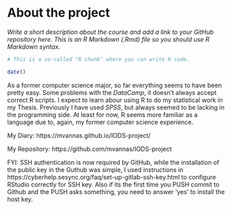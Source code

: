 
# About the project

*Write a short description about the course and add a link to your GitHub repository here. This is an R Markdown (.Rmd) file so you should use R Markdown syntax.*

```r
# This is a so-called "R chunk" where you can write R code.

date()

```
As a former computer science major, so far everything seems to have been pretty easy. Some problems with the _DataCamp_, it doesn't always accept correct R scripts. I expect to learn abour using R to do my statistical work in my Thesis. Previously I have used _SPSS_, but always seemed to be lacking in the programming side. At least for now, R seems more familiar as a language due to, again, my former computer science experience. 

My Diary: https://mvannas.github.io/IODS-project/

My Repository: https://github.com/mvannas/IODS-project

FYI: SSH authentication is now required by GitHub, while the installation of the public key in the Guthub was simple, I used instructions in https://cyberhelp.sesync.org/faq/set-up-gitlab-ssh-key.html to configure RStudio correctly for SSH key. Also if its the first time you PUSH commit to Github and the PUSH asks something, you need to answer 'yes' to install the host key. 